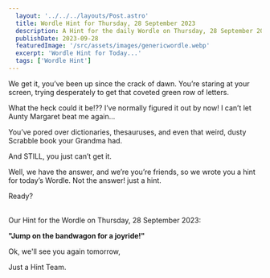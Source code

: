 ```yaml
---
  layout: '../../../layouts/Post.astro'
  title: Wordle Hint for Thursday, 28 September 2023
  description: A Hint for the daily Wordle on Thursday, 28 September 2023
  publishDate: 2023-09-28
  featuredImage: '/src/assets/images/genericwordle.webp'
  excerpt: 'Wordle Hint for Today...'
  tags: ['Wordle Hint']
---
```


  We get it, you’ve been up since the crack of dawn. You’re staring at your screen, trying desperately to get that coveted green row of letters. 

  What the heck could it be!??
  I’ve normally figured it out by now!
  I can’t let Aunty Margaret beat me again… 

  You’ve pored over dictionaries, thesauruses, and even that weird, dusty Scrabble book your Grandma had.

  And STILL, you just can’t get it. 

  Well, we have the answer, and we’re you’re friends, so we wrote you a hint for today’s Wordle.
  Not the answer! just a hint. 

  Ready?<br /><br />

  Our Hint for the Wordle on Thursday, 28 September 2023:

  **"Jump on the bandwagon for a joyride!"**

  Ok, we'll see you again tomorrow, 

  Just a Hint Team.
  